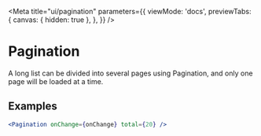 
<Meta
  title="ui/pagination"
  parameters={{
    viewMode: 'docs',
    previewTabs: {
      canvas: { hidden: true },
    },
  }}
/>

# Pagination
A long list can be divided into several pages using Pagination, and only one page will be loaded at a time.

## Examples

```jsx
<Pagination onChange={onChange} total={20} />
```